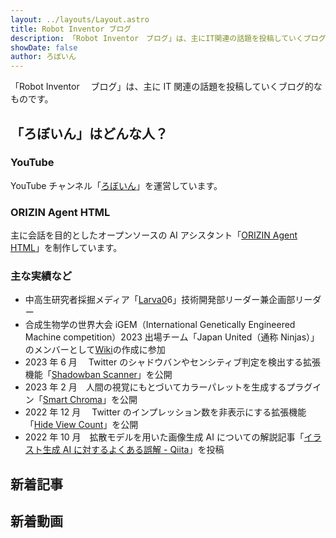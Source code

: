 ```yaml
---
layout: ../layouts/Layout.astro
title: Robot Inventor ブログ
description: 「Robot Inventor　ブログ」は、主にIT関連の話題を投稿していくブログ的なものです。
showDate: false
author: ろぼいん
---
```



「Robot Inventor 　ブログ」は、主に IT 関連の話題を投稿していくブログ的なものです。

## 「ろぼいん」はどんな人？

### YouTube

YouTube チャンネル「[ろぼいん](https://www.youtube.com/channel/UCJFnl1HIx-atCMWnDcKBrfw)」を運営しています。

### ORIZIN Agent HTML

主に会話を目的としたオープンソースの AI アシスタント「[ORIZIN Agent HTML](https://robot-inventor.github.io/ORIZIN-Agent-HTML/)」を制作しています。

### 主な実績など

- 中高生研究者採掘メディア「[Larva0](https://larva06.com/)6」技術開発部リーダー兼企画部リーダー
- 合成生物学の世界大会 iGEM（International Genetically Engineered Machine competition）2023 出場チーム「Japan United（通称 Ninjas）」のメンバーとして[Wiki](https://2023.igem.wiki/japan-united/)の作成に参加
- 2023 年 6 月　 Twitter のシャドウバンやセンシティブ判定を検出する拡張機能「[Shadowban Scanner](https://github.com/Robot-Inventor/shadowban-scanner)」を公開
- 2023 年 2 月　人間の視覚にもとづいてカラーパレットを生成するプラグイン「[Smart Chroma](https://www.figma.com/community/plugin/1202157980535479255/Smart-Chroma)」を公開
- 2022 年 12 月　 Twitter のインプレッション数を非表示にする拡張機能「[Hide View Count](https://github.com/Robot-Inventor/hide-view-count)」を公開
- 2022 年 10 月　拡散モデルを用いた画像生成 AI についての解説記事「[イラスト生成 AI に対するよくある誤解 - Qiita](https://qiita.com/Robot-Inventor/items/b01786235978a0bc38d9)」を投稿

## 新着記事

<LatestArticle />

## 新着動画

<LatestYouTube />
